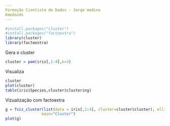 ```yaml
---
Formação Cientista de Dados - Jorge medina
Kmedoids
---
```


```r
#install.packages("cluster")
#install.packages("factoextra")
library(cluster)
library(factoextra)
```
Gera o cluster
```r
cluster = pam(iris[,1:4],k=3)
```
Visualiza
```r
cluster
plot(cluster)
table(iris$Species,cluster$clustering)
```
Vizualização com factoextra

```r
g = fviz_cluster(list(data = iris[,1:4], cluster=cluster$cluster), ellipse.type = "norm", ggtheme = theme_bw(),
                main="Cluster")
plot(g)
```

